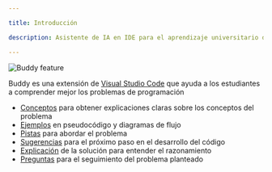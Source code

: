 ```yaml
---

title: Introducción

description: Asistente de IA en IDE para el aprendizaje universitario de programación básica

---
```


![Buddy feature](/images/readme.jpg)

Buddy es una extensión de [Visual Studio Code](https://marketplace.visualstudio.com/items?itemName=dprol.BuddyAI) que ayuda a los estudiantes a comprender mejor los problemas de programación

- [Conceptos](#/essentials/conceptos) para obtener explicaciones claras sobre los conceptos del problema 
- [Ejemplos](#/essentials/ejemplos) en pseudocódigo y diagramas de flujo
- [Pistas](#/essentials/pistas) para abordar el problema
- [Sugerencias](#/essentials/next) para el próximo paso en el desarrollo del código
- [Explicación](#/essentials/solucion) de la solución para entender el razonamiento
- [Preguntas](#/essentials/preguntas) para el seguimiento del problema planteado